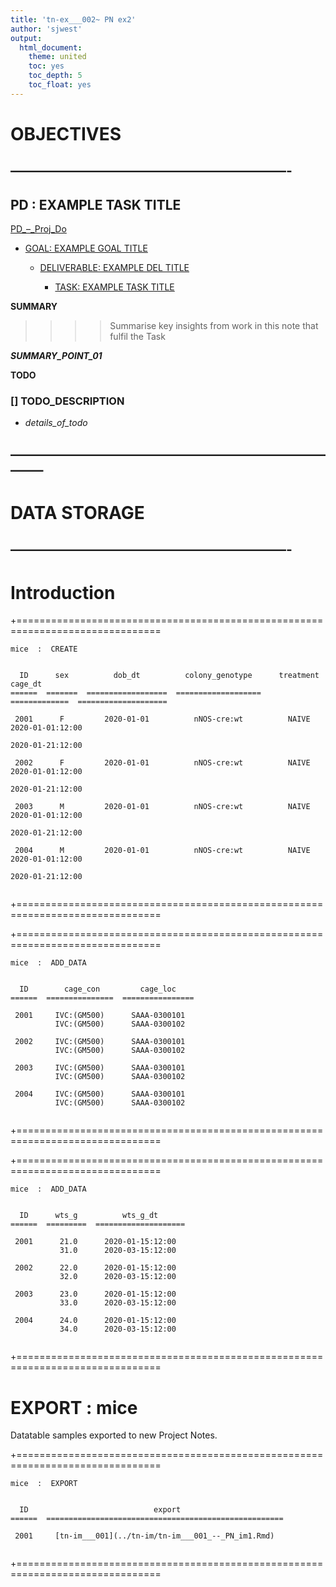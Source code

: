 ```yaml
---
title: 'tn-ex___002~ PN ex2'
author: 'sjwest'
output:
  html_document:
    theme: united
    toc: yes
    toc_depth: 5
    toc_float: yes
---
```




# OBJECTIVES



----------------------------------------------------------------
----------------------------------------------------------------



## PD : EXAMPLE TASK TITLE


[PD_--_Proj_Do](../../PD_--_Proj_Do.Rmd)


* [GOAL: EXAMPLE GOAL TITLE](../../PD_--_Proj_Do.Rmd#goal-example-goal-title)

    + [DELIVERABLE: EXAMPLE DEL TITLE](../../PD_--_Proj_Do.Rmd#deliverable-example-del-title)

        - [TASK: EXAMPLE TASK TITLE](../../PD_--_Proj_Do.Rmd#task-example-task-title)



**SUMMARY**


>>>>
>>>> Summarise key insights from work in this note that fulfil the Task
>>>>


*__SUMMARY_POINT_01__*



**TODO**


### [] TODO_DESCRIPTION

* _details_of_todo_



--------------------------------------------------------------------------------
--------------------------------------------------------------------------------



# DATA STORAGE


----------------------------------------------------------------
----------------------------------------------------------------



# Introduction




+===============================================================================


    mice  :  CREATE


      ID      sex          dob_dt          colony_genotype      treatment           cage_dt        
    ======  =======  ==================  ===================  =============  ====================  

     2001      F         2020-01-01          nNOS-cre:wt          NAIVE        2020-01-01:12:00    
                                                                               2020-01-21:12:00    
                                                                                                   
     2002      F         2020-01-01          nNOS-cre:wt          NAIVE        2020-01-01:12:00    
                                                                               2020-01-21:12:00    
                                                                                                   
     2003      M         2020-01-01          nNOS-cre:wt          NAIVE        2020-01-01:12:00    
                                                                               2020-01-21:12:00    
                                                                                                   
     2004      M         2020-01-01          nNOS-cre:wt          NAIVE        2020-01-01:12:00    
                                                                               2020-01-21:12:00    
                                                                                                   

+===============================================================================

+===============================================================================


    mice  :  ADD_DATA


      ID        cage_con         cage_loc      
    ======  ===============  ================  

     2001     IVC:(GM500)      SAAA-0300101    
              IVC:(GM500)      SAAA-0300102    
                                               
     2002     IVC:(GM500)      SAAA-0300101    
              IVC:(GM500)      SAAA-0300102    
                                               
     2003     IVC:(GM500)      SAAA-0300101    
              IVC:(GM500)      SAAA-0300102    
                                               
     2004     IVC:(GM500)      SAAA-0300101    
              IVC:(GM500)      SAAA-0300102    
                                               

+===============================================================================


+===============================================================================


    mice  :  ADD_DATA


      ID      wts_g          wts_g_dt        
    ======  =========  ====================  

     2001      21.0      2020-01-15:12:00    
               31.0      2020-03-15:12:00    

     2002      22.0      2020-01-15:12:00    
               32.0      2020-03-15:12:00    
                                             
     2003      23.0      2020-01-15:12:00    
               33.0      2020-03-15:12:00    
                                             
     2004      24.0      2020-01-15:12:00    
               34.0      2020-03-15:12:00    
                                             

+===============================================================================



# EXPORT : mice


Datatable samples exported to new Project Notes.


+===============================================================================


    mice  :  EXPORT


      ID                            export                         
    ======  =====================================================  

     2001     [tn-im___001](../tn-im/tn-im___001_--_PN_im1.Rmd)    
                                                                   

+===============================================================================





























